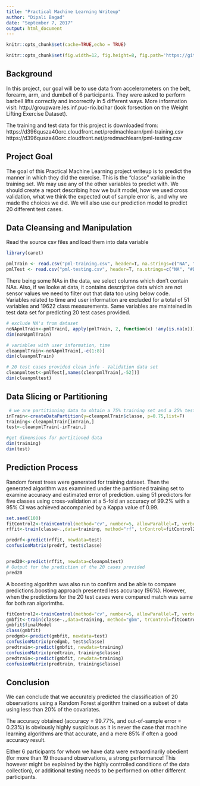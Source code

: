 ---
title: "Practical Machine Learning Writeup"
author: "Dipali Bagad"
date: "September 7, 2017"
output: html_document
---

```{r setup, include=FALSE}
knitr::opts_chunk$set(cache=TRUE,echo = TRUE)

knitr::opts_chunk$set(fig.width=12, fig.height=8, fig.path='https://github.com/nankar/Practical-Machine-Learning')
```

## Background

In this project, our goal will be to use data from accelerometers on the belt, forearm, arm, and dumbell of 6 participants. They were asked to perform barbell lifts correctly and incorrectly in 5 different ways. More information visit: http://groupware.les.inf.puc-rio.br/har (look forsection on the Weight Lifting Exercise Dataset).

The training and test data for this project is downloaded from:
https://d396qusza40orc.cloudfront.net/predmachlearn/pml-training.csv
https://d396qusza40orc.cloudfront.net/predmachlearn/pml-testing.csv


## Project Goal

The goal of this Practical Machine Learning project writeup is to predict the manner in which they did the exercise. This is the "classe" variable in the training set. We may use any of the other variables to predict with. We should create a report describing how we built model, how we used cross validation, what we think the expected out of sample error is, and why we made the choices we did. We will also use our prediction model to predict 20 different test cases.

## Data Cleansing and Manipulation

Read the source csv files and load them into data variable
```{r , echo=TRUE}
library(caret)

pmlTrain <- read.csv("pml-training.csv", header=T, na.strings=c("NA", "#DIV/0!"))
pmlTest <- read.csv("pml-testing.csv", header=T, na.strings=c("NA", "#DIV/0!"))
```

There being some NAs in the data, we select columns which don't contain NAs. Also, if we looke at data, it contains descriptive data which are not sensor values we need to filter out that data too using below code.
Variables related to time and user information are excluded for a total of 51 variables and 19622 class measurements. Same variables are mainteined in test data set for predicting 20 test cases provided.

```{r , echo=TRUE}
# exclude NA's from dataset
noNApmlTrain<-pmlTrain[, apply(pmlTrain, 2, function(x) !any(is.na(x)))] 
dim(noNApmlTrain)

# variables with user information, time
cleanpmlTrain<-noNApmlTrain[,-c(1:8)]
dim(cleanpmlTrain)

# 20 test cases provided clean info - Validation data set
cleanpmltest<-pmlTest[,names(cleanpmlTrain[,-52])]
dim(cleanpmltest)
```

## Data Slicing or Partitioning
```{r , echo=TRUE}
 # we are partitioning data to obtain a 75% training set and a 25% test set
inTrain<-createDataPartition(y=cleanpmlTrain$classe, p=0.75,list=F)
training<-cleanpmlTrain[inTrain,] 
test<-cleanpmlTrain[-inTrain,] 

#get dimensions for partitioned data
dim(training)
dim(test)
```

## Prediction Process
Random forest trees were generated for training dataset. Then the generated algorithm was examnined under the partitioned training set to examine accuracy and estimated error of prediction. using 51 predictors for five classes using cross-validation at a 5-fold an accuracy of 99.2% with a 95% CI was achieved accompanied by a Kappa value of 0.99.

```{r , echo=TRUE}
set.seed(100)
fitControl2<-trainControl(method="cv", number=5, allowParallel=T, verbose=T)
rffit<-train(classe~.,data=training, method="rf", trControl=fitControl2, verbose=F)

predrf<-predict(rffit, newdata=test)
confusionMatrix(predrf, test$classe)


pred20<-predict(rffit, newdata=cleanpmltest)
# Output for the prediction of the 20 cases provided
pred20
```

A boosting algorithm was also run to confirm and be able to compare predictions.boosting approach presented less accuracy (96%). However, when the predictions for the 20 test cases were compared match was same for both ran algorimths.

```{r , echo=TRUE}
fitControl2<-trainControl(method="cv", number=5, allowParallel=T, verbose=T)
gmbfit<-train(classe~.,data=training, method="gbm", trControl=fitControl2, verbose=F)
gmbfit$finalModel
class(gmbfit)
predgmb<-predict(gmbfit, newdata=test)
confusionMatrix(predgmb, test$classe)
predtrain<-predict(gmbfit, newdata=training)
confusionMatrix(predtrain, training$classe)
predtrain<-predict(gmbfit, newdata=training)
confusionMatrix(predtrain, training$classe)
```

## Conclusion

We can conclude that we accurately predicted the classification of 20 observations using a Random Forest algorithm trained on a subset of data using less than 20% of the covariates.

The accuracy obtained (accuracy = 99.77%, and out-of-sample error = 0.23%) is obviously highly suspicious as it is never the case that machine learning algorithms are that accurate, and a mere 85% if often a good accuracy result.

Either 6 participants for whom we have data were extraordinarily obedient (for more than 19 thousand observations, a strong performance! This however might be explained by the highly controlled conditions of the data collection), or additional testing needs to be performed on other different participants.